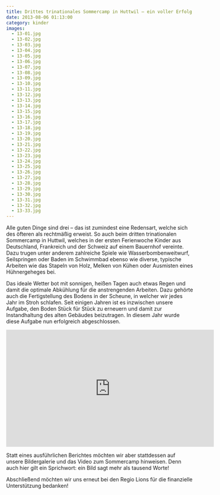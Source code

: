 ```yaml
---
title: Drittes trinationales Sommercamp in Huttwil – ein voller Erfolg
date: 2013-08-06 01:13:00
category: kinder
images:
  - 13-01.jpg
  - 13-02.jpg
  - 13-03.jpg
  - 13-04.jpg
  - 13-05.jpg
  - 13-06.jpg
  - 13-07.jpg
  - 13-08.jpg
  - 13-09.jpg
  - 13-10.jpg
  - 13-11.jpg
  - 13-12.jpg
  - 13-13.jpg
  - 13-14.jpg
  - 13-15.jpg
  - 13-16.jpg
  - 13-17.jpg
  - 13-18.jpg
  - 13-19.jpg
  - 13-20.jpg
  - 13-21.jpg
  - 13-22.jpg
  - 13-23.jpg
  - 13-24.jpg
  - 13-25.jpg
  - 13-26.jpg
  - 13-27.jpg
  - 13-28.jpg
  - 13-29.jpg
  - 13-30.jpg
  - 13-31.jpg
  - 13-32.jpg
  - 13-33.jpg
---
```


Alle guten Dinge sind drei – das ist zumindest eine Redensart, welche sich des öfteren als rechtmäßig erweist. So auch beim dritten trinationalen Sommercamp in Huttwil, welches in der ersten Ferienwoche Kinder aus Deutschland, Frankreich und der Schweiz auf einem Bauernhof vereinte. Dazu trugen unter anderem zahlreiche Spiele wie Wasserbombenweitwurf, Seilspringen oder Baden im Schwimmbad ebenso wie diverse, typische Arbeiten wie das Stapeln von Holz, Melken von Kühen oder Ausmisten eines Hühnergeheges bei.

Das ideale Wetter bot mit sonnigen, heißen Tagen auch etwas Regen und damit die optimale Abkühlung für die anstrengenden Arbeiten. Dazu gehörte auch die Fertigstellung des Bodens in der Scheune, in welcher wir jedes Jahr im Stroh schlafen. Seit einigen Jahren ist es inzwischen unsere Aufgabe, den Boden Stück für Stück zu erneuern und damit zur Instandhaltung des alten Gebäudes beizutragen. In diesem Jahr wurde diese Aufgabe nun erfolgreich abgeschlossen.

<iframe
  width="560"
  height="315"
  src="https://www.youtube.com/embed/nxjme3rSIsA"
  title="Video zum Sommercamp"
  frameborder="0"
  allow="accelerometer; autoplay; clipboard-write; encrypted-media; gyroscope; picture-in-picture"
  allowfullscreen
></iframe>

Statt eines ausführlichen Berichtes möchten wir aber stattdessen auf unsere Bildergalerie und das Video zum Sommercamp hinweisen. Denn auch hier gilt ein Sprichwort: ein Bild sagt mehr als tausend Worte!

Abschließend möchten wir uns erneut bei den Regio Lions für die finanzielle Unterstützung bedanken!

